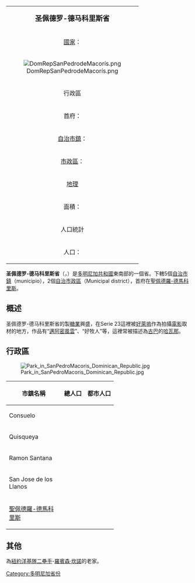 {| class="infobox bordered" align=right cellpadding=4 cellspacing=0 width=275 style="clear:right; margin: 0 0 1em 1em; background: #f9f9f9; font-size: 95%;"
|-
|colspan=2 align=center bgcolor="#BFDFFF"|<big>'''圣佩德罗-德马科里斯省'''</big>
|-
|[[國家|國家]]：|| [[多明尼加共和國|多明尼加共和國]]
|-
! colspan="3" | [[File:DomRepSanPedrodeMacorís.png|center]]
|-
!colspan=2 align=center bgcolor="#BFDFFF"|行政區
|-
|首府：||[[聖佩德羅-德馬科里斯|聖佩德羅-德馬科里斯]]
|-
|[[自治市鎮|自治市鎮]]：||5個
|-
|[[市轄區|市政區]]：||2個
|-
!colspan=2 align=center bgcolor="#BFDFFF"|[[地理|地理]]
|-
|面積：||1582,46 km² 
|-
!colspan=2 align=center bgcolor="#BFDFFF"|人口統計
|-
|人口：||413,753人（2008年統計）
|}
'''圣佩德罗-德马科里斯省'''（{{lang-es|Provincia de San Pedro de Macorís}}，{{IPA-es|ˈsam ˈpeðɾo ðe makoˈɾis}}）是[[多明尼加共和國|多明尼加共和國]]東南部的一個省。下轄5個[[自治市鎮|自治市鎮]]（municipio），2個[[市轄區|自治市政區]]（Municipal district），首府在[[聖佩德羅-德馬科里斯|聖佩德羅-德馬科里斯]]。

==概述==
圣佩德罗-德马科里斯省的製[[糖業|糖業]]興盛，在Serie 23這裡被[[好萊塢|好萊塢]]作為拍攝[[電影|電影]]取材的地方，作品有“[[邁阿密風雲|邁阿密風雲]]”、“好牧人”等，這裡常被描述為[[古巴|古巴]]的[[哈瓦那|哈瓦那]]。

==行政區==
[[File:Park_in_SanPedroMacoris_Dominican_Republic.jpg|thumb]]

{| class="wikitable sortable" style="text-align:right; font-size:95%;"
!width="135px"| 市鎮名稱
! 總人口 !! 都市人口
|-
|align="left"| Consuelo
| {{nts|34586}} || {{nts|28688}}   
|-
|align="left"| Quisqueya
| {{nts|20236}} || {{nts|16588}} 
|-
|align="left"| Ramon Santana 
| {{nts|15685}} || {{nts|5681}}  
|-
|align="left"| San Jose de los Llanos 
| {{nts|36276}} || {{nts|9982}} 
|-
|align="left"| [[聖佩德羅-德馬科里斯|聖佩德羅-德馬科里斯]]
| {{nts|306970}} || {{nts|278316}}   
|}
{{clear}}

==其他==
為[[紐約洋基隊|紐約洋基隊]][[二壘手|二壘手]]-[[羅賓森·坎諾|羅賓森·坎諾]]的老家。

{{多明尼加省份}}
[[Category:多明尼加省份|Category:多明尼加省份]]